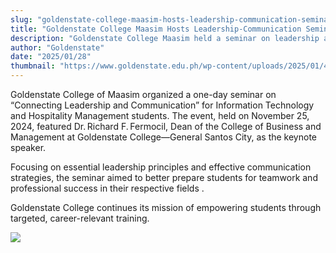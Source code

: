 ```yaml
---
slug: "goldenstate-college-maasim-hosts-leadership-communication-seminar"
title: "Goldenstate College Maasim Hosts Leadership-Communication Seminar"
description: "Goldenstate College Maasim held a seminar on leadership and communication for IT and HM students..."
author: "Goldenstate"
date: "2025/01/28"
thumbnail: "https://www.goldenstate.edu.ph/wp-content/uploads/2025/01/472746869_122155554926308304_9147044178643901224_n.jpg"
---
```


Goldenstate College of Maasim organized a one-day seminar on “Connecting Leadership and Communication” for Information Technology and Hospitality Management students. The event, held on November 25, 2024, featured Dr. Richard F. Fermocil, Dean of the College of Business and Management at Goldenstate College—General Santos City, as the keynote speaker.

Focusing on essential leadership principles and effective communication strategies, the seminar aimed to better prepare students for teamwork and professional success in their respective fields .

Goldenstate College continues its mission of empowering students through targeted, career-relevant training.

![](https://www.goldenstate.edu.ph/wp-content/uploads/2025/01/472746869_122155554926308304_9147044178643901224_n.jpg)
